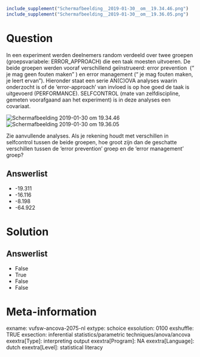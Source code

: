 ```r
include_supplement("Schermafbeelding__2019-01-30__om__19.34.46.png")
include_supplement("Schermafbeelding__2019-01-30__om__19.36.05.png")
```

Question
========
In een experiment werden deelnemers random verdeeld over twee groepen
(groepsvariabele: ERROR\_APPROACH) die een taak moesten uitvoeren. De
beide groepen werden vooraf verschillend geïnstrueerd: error prevention
 (“ je mag geen fouten maken” ) en error management (“ je mag fouten
maken, je leert ervan”). Hieronder staat een serie AN(C)OVA analyses
waarin onderzocht is of de ‘error-approach’ van invloed is op hoe goed
de taak is uitgevoerd (PERFORMANCE). SELFCONTROL (mate van
zelfdiscipline, gemeten voorafgaand aan het experiment) is in deze
analyses een covariaat.  
  
<img src="Schermafbeelding__2019-01-30__om__19.34.46.png"
class="fr-fic fr-dii tvcss_2"
alt="Schermafbeelding 2019-01-30 om 19.34.46" /><img src="Schermafbeelding__2019-01-30__om__19.36.05.png"
class="fr-fic fr-dii tvcss_3"
alt="Schermafbeelding 2019-01-30 om 19.36.05" />  
  
Zie aanvullende analyses. Als je rekening houdt met verschillen in
selfcontrol tussen de beide groepen, hoe groot zijn dan de geschatte
verschillen tussen de ‘error prevention’ groep en de ‘error management’
groep?

Answerlist
----------
* -19.311
* -16.116
* -8.198
* -64.922

Solution
========










Answerlist
----------
* False
* True
* False
* False

Meta-information
================
exname: vufsw-ancova-2075-nl
extype: schoice
exsolution: 0100
exshuffle: TRUE
exsection: inferential statistics/parametric techniques/anova/ancova
exextra[Type]: interpreting output
exextra[Program]: NA
exextra[Language]: dutch
exextra[Level]: statistical literacy

